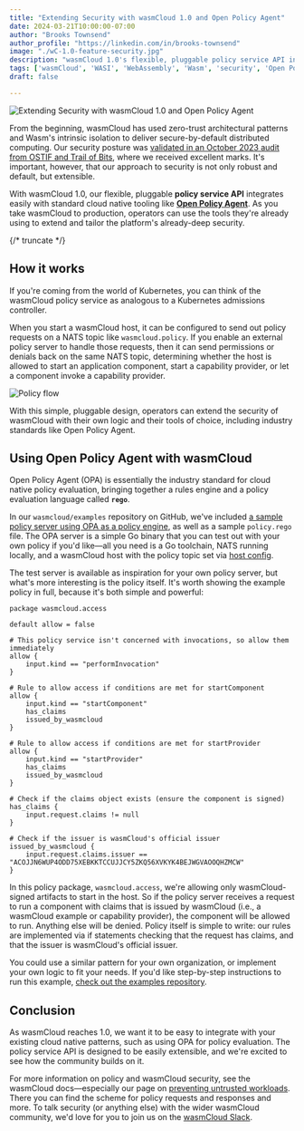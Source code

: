 ```yaml
---
title: "Extending Security with wasmCloud 1.0 and Open Policy Agent"
date: 2024-03-21T10:00:00-07:00
author: "Brooks Townsend"
author_profile: "https://linkedin.com/in/brooks-townsend"
image: "./wC-1.0-feature-security.jpg"
description: "wasmCloud 1.0's flexible, pluggable policy service API integrates easily with standard cloud native tooling like Open Policy Agent."
tags: ['wasmCloud', 'WASI', 'WebAssembly', 'Wasm', 'security', 'Open Policy Agent']
draft: false

---
```


![Extending Security with wasmCloud 1.0 and Open Policy Agent](./wC-1.0-feature-security.jpg)

From the beginning, wasmCloud has used zero-trust architectural patterns and Wasm's intrinsic isolation to deliver secure-by-default distributed computing. Our security posture was [validated in an October 2023 audit from OSTIF and Trail of Bits](https://ostif.org/ostif-has-completed-a-security-audit-of-wasmcloud/), where we received excellent marks. It's important, however, that our approach to security is not only robust and default, but extensible.

With wasmCloud 1.0, our flexible, pluggable **policy service API** integrates easily with standard cloud native tooling like [**Open Policy Agent**](https://www.openpolicyagent.org/). As you take wasmCloud to production, operators can use the tools they're already using to extend and tailor the platform's already-deep security.

{/* truncate */}

## How it works

If you're coming from the world of Kubernetes, you can think of the wasmCloud policy service as analogous to a Kubernetes admissions controller. 

When you start a wasmCloud host, it can be configured to send out policy requests on a NATS topic like `wasmcloud.policy`. If you enable an external policy server to handle those requests, then it can send permissions or denials back on the same NATS topic, determining whether the host is allowed to start an application component, start a capability provider, or let a component invoke a capability provider. 

![Policy flow](../../docs/images/opa-diagram.png)

With this simple, pluggable design, operators can extend the security of wasmCloud with their own logic and their tools of choice, including industry standards like Open Policy Agent.

## Using Open Policy Agent with wasmCloud

Open Policy Agent (OPA) is essentially the industry standard for cloud native policy evaluation, bringing together a rules engine and a policy evaluation language called **`rego`**. 

In our `wasmcloud/examples` repository on GitHub, we've included [a sample policy server using OPA as a policy engine](https://github.com/wasmCloud/wasmCloud/tree/main/examples/security), as well as a sample `policy.rego` file. The OPA server is a simple Go binary that you can test out with your own policy if you'd like&mdash;all you need is a Go toolchain, NATS running locally, and a wasmCloud host with the policy topic set via [host config](https://wasmcloud.com/docs/1.0/reference/host-config). 

The test server is available as inspiration for your own policy server, but what's more interesting is the policy itself. It's worth showing the example policy in full, because it's both simple and powerful:

```
package wasmcloud.access

default allow = false

# This policy service isn't concerned with invocations, so allow them immediately
allow {
    input.kind == "performInvocation"
}

# Rule to allow access if conditions are met for startComponent
allow {
    input.kind == "startComponent"
    has_claims
    issued_by_wasmcloud
}

# Rule to allow access if conditions are met for startProvider
allow {
    input.kind == "startProvider"
    has_claims
    issued_by_wasmcloud
}

# Check if the claims object exists (ensure the component is signed)
has_claims {
    input.request.claims != null
}

# Check if the issuer is wasmCloud's official issuer
issued_by_wasmcloud {
    input.request.claims.issuer == "ACOJJN6WUP4ODD75XEBKKTCCUJJCY5ZKQ56XVKYK4BEJWGVAOOQHZMCW"
}
```

In this policy package, `wasmcloud.access`, we're allowing only wasmCloud-signed artifacts to start in the host. So if the policy server receives a request to run a component with claims that is issued by wasmCloud (i.e., a wasmCloud example or capability provider), the component will be allowed to run. Anything else will be denied. Policy itself is simple to write: our rules are implemented via if statements checking that the request has claims, and that the issuer is wasmCloud's official issuer.

You could use a similar pattern for your own organization, or implement your own logic to fit your needs. If you'd like step-by-step instructions to run this example, [check out the examples repository](https://github.com/wasmCloud/wasmCloud/tree/main/examples/security).

## Conclusion

As wasmCloud reaches 1.0, we want it to be easy to integrate with your existing cloud native patterns, such as using OPA for policy evaluation. The policy service API is designed to be easily extensible, and we're excited to see how the community builds on it. 

For more information on policy and wasmCloud security, see the wasmCloud docs&mdash;especially our page on [preventing untrusted workloads](https://wasmcloud.com/docs/1.0/deployment/security/policy-service). There you can find the scheme for policy requests and responses and more. To talk security (or anything else) with the wider wasmCloud community, we'd love for you to join us on the [wasmCloud Slack](https://slack.wasmcloud.com/). 